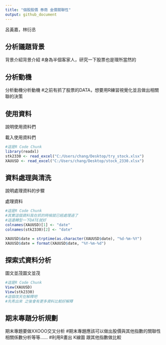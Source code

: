 ```yaml
---
title: "個股股價 券商 金價關聯性"
output: github_document
---
```


呂黃嘉，林衍丞

## 分析議題背景
背景介紹背景介紹
#身為半個客家人，研究一下股票也是理所當然的


## 分析動機
分析動機分析動機
#之前有抓了股票的DATA，想要用R練習視覺化並且做出相關聯的決策


## 使用資料
說明使用資料們

載入使用資料們
```r
#這是R Code Chunk
library(readxl)
stk2330 <- read_excel("C:/Users/chang/Desktop/try_stock.xlsx")
XAUUSD <- read_excel("C:/Users/chang/Desktop/stock_2330.xlsx")


```

## 資料處理與清洗
說明處理資料的步驟

處理資料
```r
#這是R Code Chunk
#其實這個資料我在抓的時候就已經處理過了
#這邊轉型一下DATE就好
colnames(XAUUSD)[1] <- "date"
colnames(stk2330)[2] <- "date"

XAUUSD$date = strptime(as.character(XAUUSD$date), "%d-%m-%Y")
XAUUSD$date = format(XAUUSD$date, "%Y-%m-%d")

```

## 探索式資料分析
圖文並茂圖文並茂
```r
#這是R Code Chunk
View(XAUUSD)
View(stk2330)
#這個改天在解釋吧
#先秀出來 之後會有更多資料比較好解釋
```

## 期末專題分析規劃
期末專題要做XXOOO交叉分析
#期末專題應該可以做出股價與其他指數的關聯性  相關係數分析等等......
#利用R畫出 K線圖 跟其他指數做比較



